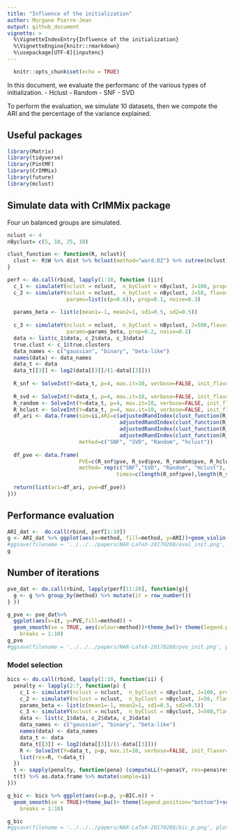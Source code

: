 ```yaml
---
title: "Influence of the initialization"
author: Morgane Pierre-Jean
output: github_document
vignette: >
  %\VignetteIndexEntry{Influence of the initialization}
  %\VignetteEngine{knitr::rmarkdown}
  %\usepackage[UTF-8]{inputenc}
---
```

  
```r
  knitr::opts_chunk$set(echo = TRUE)
```

In this document, we evaluate the performanc of the various types of initialization.
  - Hclust
  - Random
  - SNF
  - SVD
  
To perform the evaluation, we simulate 10 datasets, then we compote the ARI and the percentage of the variance explained.


## Useful packages
  
```r
library(Matrix)
library(tidyverse)
library(PintMF)
library(CrIMMix)
library(future)
library(mclust)
```

## Simulate data with CrIMMix package

Four un balanced groups are simulated.
 
```r
nclust <- 4
nByclust= c(5, 10, 25, 10)
```


```r
clust_function <- function(R, nclust){
  clust <- R$W %>% dist %>% hclust(method="ward.D2") %>% cutree(nclust)
}
```

```r
perf <- do.call(rbind, lapply(1:10, function (ii){
  c_1 <- simulateY(nclust = nclust,  n_byClust = nByclust, J=100, prop=0.05, noise=0.2)
  c_2 <- simulateY(nclust = nclust,  n_byClust = nByclust, J=50, flavor="binary",
                   params=list(c(p=0.6)), prop=0.1, noise=0.3)
  
  params_beta <- list(c(mean1=-1, mean2=1, sd1=0.5, sd2=0.5))
  
  c_3 <- simulateY(nclust = nclust,  n_byClust = nByclust, J=500,flavor="beta", 
                   params=params_beta, prop=0.2, noise=0.2)
  data <- list(c_1$data, c_2$data, c_3$data)
  true.clust <- c_1$true.clusters
  data_names <- c("gaussian", "binary", "beta-like")
  names(data) <- data_names
  data_t <- data
  data_t[[3]] <- log2(data[[3]]/(1-data[[3]]))
  
  R_snf <- SolveInt(Y=data_t, p=4, max.it=10, verbose=FALSE, init_flavor="snf", flavor_mod="glmnet")
  
  R_svd <- SolveInt(Y=data_t, p=4, max.it=10, verbose=FALSE, init_flavor="svd", flavor_mod="glmnet")
  R_random <- SolveInt(Y=data_t, p=4, max.it=10, verbose=FALSE, init_flavor="random", flavor_mod="glmnet")
  R_hclust <- SolveInt(Y=data_t, p=4, max.it=10, verbose=FALSE, init_flavor="hclust", flavor_mod="glmnet")
  df_ari <- data.frame(sim=ii,ARI=c(adjustedRandIndex(clust_function(R_snf, nclust), true.clust), 
                                    adjustedRandIndex(clust_function(R_svd, nclust), true.clust),
                                    adjustedRandIndex(clust_function(R_random, nclust), true.clust),
                                    adjustedRandIndex(clust_function(R_hclust, nclust), true.clust)),
                       method=c("SNF", "SVD", "Random", "hclust"))
  
  df_pve <- data.frame( 
                       PVE=c(R_snf$pve, R_svd$pve, R_random$pve, R_hclust$pve), 
                       method= rep(c("SNF","SVD", "Random", "Hclust"),
                                   times=c(length(R_snf$pve),length(R_svd$pve), length(R_random$pve), length(R_hclust$pve) )))
  
  return(list(ari=df_ari, pve=df_pve))
}))
```



## Performance evaluation

```r
ARI_dat <-  do.call(rbind, perf[1:10])
g <- ARI_dat %>% ggplot(aes(x=method, fill=method, y=ARI))+geom_violin()+theme_bw()+theme(legend.position = "none")+xlab("")+geom_point(alpha=0.5)
#ggsave(filename = '../../../papers/NAR-LaTeX-20170208/eval_init.png', plot = g, width=7, height=5)
g
```


## Number of iterations

```r
pve_dat <- do.call(rbind, lapply(perf[11:20], function(g){
  g <- g %>% group_by(method) %>% mutate(it = row_number())
} ))

g_pve <- pve_dat%>% 
  ggplot(aes(x=it, y=PVE,fill=method)) +
  geom_smooth(se = TRUE, aes(colour=method))+theme_bw()+ theme(legend.position="bottom")+scale_x_continuous(
    breaks = 1:10)
g_pve
#ggsave(filename = '../../../papers/NAR-LaTeX-20170208/pve_init.png', plot = g_pve, width=7, height=5)

```


### Model selection 

```r
bics <- do.call(rbind, lapply(1:10, function(ii) {
  penalty <- lapply(2:7, function(p) {
    c_1 <- simulateY(nclust = nclust,  n_byClust = nByclust, J=100, prop=0.05, noise=0.2)
    c_2 <- simulateY(nclust = nclust,  n_byClust = nByclust, J=50, flavor="binary", params=list(c(p=0.6)), prop=0.1, noise=0.3)
    params_beta <- list(c(mean1=-1, mean2=1, sd1=0.5, sd2=0.5))
    c_3 <- simulateY(nclust = nclust,  n_byClust = nByclust, J=500,flavor="beta", params=params_beta, prop=0.2, noise=0.2)
    data <- list(c_1$data, c_2$data, c_3$data)
    data_names <- c("gaussian", "binary", "beta-like")
    names(data) <- data_names
    data_t <- data
    data_t[[3]] <- log2(data[[3]]/(1-data[[3]]))
    R <- SolveInt(Y=data_t, p=p, max.it=10, verbose=FALSE, init_flavor="snf", flavor_mod="glmnet")
    list(res=R, Y=data_t)
  })
  t <- sapply(penalty, function(pena) (computeLL(Y=pena$Y, res=pena$res) %>% compute_BIC()))
  t(t) %>% as.data.frame %>% mutate(sample=ii)
}))
```



```r
g_bic <- bics %>% ggplot(aes(x=p.p, y=BIC.n)) +
  geom_smooth(se = TRUE)+theme_bw()+ theme(legend.position="bottom")+scale_x_continuous(
    breaks = 1:10)

g_bic
#ggsave(filename = '../../../papers/NAR-LaTeX-20170208/bic_p.png', plot = g_bic, width=7, height=5)


```

